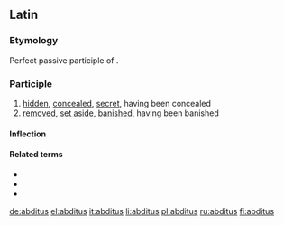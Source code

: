 ==Latin==

{{rfp|lang=la}}

===Etymology===
Perfect passive participle of {{term|abdo|abdō|remove, withdraw, put away|lang=la}}.

===Participle===
{{la-perfect participle|abdit}}

# [[hid]]den, [[conceal]]ed, [[secret]], having been concealed
# [[remove]]d, [[set aside]], [[banish]]ed, having been banished

====Inflection====
{{la-decl-1&2|abdit}}

====Related terms====
* {{l|la|abdite|abditē}}
* {{l|la|abditivus|abditīvus}}
* {{l|la|abdo|abdō}}

[[de:abditus]]
[[el:abditus]]
[[it:abditus]]
[[li:abditus]]
[[pl:abditus]]
[[ru:abditus]]
[[fi:abditus]]